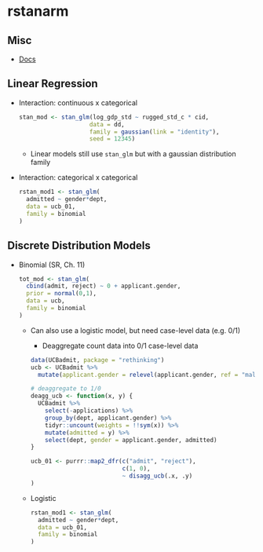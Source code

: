 # rstanarm {#sec-modbld-rstanarm .unnumbered}

## Misc {#sec-modbld-rstanarm-misc .unnumbered}

-   [Docs](https://mc-stan.org/rstanarm/)

## Linear Regression {#sec-modbld-rstanarm-lm .unnumbered}

-   Interaction: continuous x categorical

    ``` r
    stan_mod <- stan_glm(log_gdp_std ~ rugged_std_c * cid, 
                        data = dd, 
                        family = gaussian(link = "identity"), 
                        seed = 12345)
    ```

    -   Linear models still use `stan_glm` but with a gaussian distribution family

-   Interaction: categorical x categorical

    ``` r
    rstan_mod1 <- stan_glm(
      admitted ~ gender*dept,
      data = ucb_01,
      family = binomial
    )
    ```

## Discrete Distribution Models {#sec-modbld-rstanarm-discrete .unnumbered}

-   Binomial (SR, Ch. 11)

    ``` r
    tot_mod <- stan_glm( 
      cbind(admit, reject) ~ 0 + applicant.gender, 
      prior = normal(0,1), 
      data = ucb, 
      family = binomial 
    )
    ```

    -   Can also use a logistic model, but need case-level data (e.g. 0/1)

        -   Deaggregate count data into 0/1 case-level data

        ``` r
        data(UCBadmit, package = "rethinking")
        ucb <- UCBadmit %>%
          mutate(applicant.gender = relevel(applicant.gender, ref = "male"))

        # deaggregate to 1/0
        deagg_ucb <- function(x, y) {
          UCBadmit %>%
            select(-applications) %>%
            group_by(dept, applicant.gender) %>%
            tidyr::uncount(weights = !!sym(x)) %>%
            mutate(admitted = y) %>%
            select(dept, gender = applicant.gender, admitted)
        }

        ucb_01 <- purrr::map2_dfr(c("admit", "reject"),
                                  c(1, 0),
                                  ~ disagg_ucb(.x, .y)
        )
        ```

    -   Logistic

        ``` r
        rstan_mod1 <- stan_glm(
          admitted ~ gender*dept,
          data = ucb_01,
          family = binomial
        )
        ```
